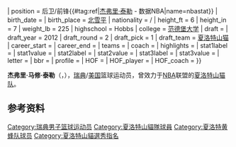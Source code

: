 {{expand|time=2014-01-28T05:59:12+00:00}}
{{refimprove|time=2014-01-28T05:59:12+00:00}}
{{noteTA
|G1=NBA
}}
{{Infobox NBA Player
| image        = Jeffery Taylor 44 Real Madrid Baloncesto Euroleague 20171012.jpg
| name         = 杰弗里·泰勒<br/>{{lang|en|Jeffrey Taylor}}
| number       = 44{{#tag:ref||name=nbastat}}
| position     = 后卫/前锋{{#tag:ref|[http://stat-nba.com/player/4106.html 杰弗里·泰勒] - 数据NBA|name=nbastat}}
| birth_date   = {{Birth date and age|year=1989|month=5|day=23}}
| birth_place  = {{SWE}}[[北雪平|北雪平]]
| nationality  = {{USA}}/{{SWE}}
| height_ft    = 6 
| height_in    = 7
| weight_lb    = 225
| highschool   = Hobbs
| college      = [[范德堡大学|范德堡大学]]
| draft =
| draft_year   = 2012
| draft_round  = 2
| draft_pick   = 1
| draft_team   = [[夏洛特山猫|夏洛特山猫]]
| career_start = <!-- 2012 -->
| career_end   = <!-- 退休年份 -->
| teams        = <!-- 夏洛特山猫 -->
| coach        = <!-- 執教過球隊 -->
| highlights   = <!-- 生涯焦點與獲得獎項 -->
| stat1label   = 
| stat1value   = 
| stat2label   = 
| stat2value   = 
| stat3label   = 
| stat3value   = 
| letter       = 
| bbr          = 
| profile      = 
| HOF          = <!-- 名人堂 -->
| HOF_player   = <!-- 球員名人堂 -->
| HOF_coach    = <!-- 教練名人堂 -->
}}

'''杰弗里·马修·泰勒'''（{{lang-en|'''Jeffery Matthew Taylor'''}}，{{bd|1989年|5月23日||}}），[[瑞典|瑞典]]/[[美国|美国]]篮球运动员，曾效力于[[NBA|NBA]]联盟的[[夏洛特山猫队|夏洛特山猫队]]。

== 参考资料 ==
{{reflist}}

{{篮球运动员小作品}}
{{2012 NBA Draft}}

{{Authority control}}
{{DEFAULTSORT:Taylor, Jeffrey}}
[[Category:瑞典男子篮球运动员|Category:瑞典男子篮球运动员]]
[[Category:夏洛特山貓隊球員|Category:夏洛特山貓隊球員]]
[[Category:夏洛特黄蜂队球员|Category:夏洛特黄蜂队球员]]
[[Category:夏洛特山貓選秀指名|Category:夏洛特山貓選秀指名]]